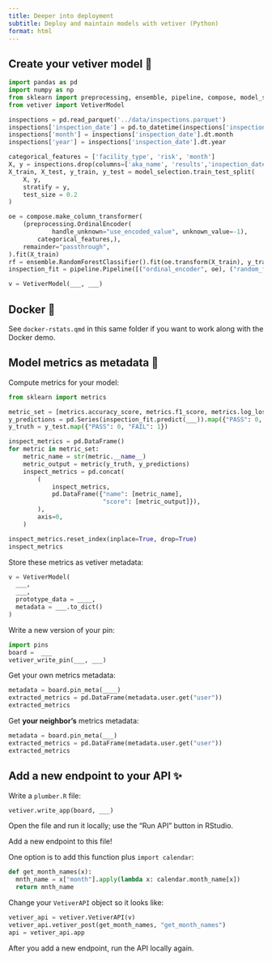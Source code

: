 ```yaml
---
title: Deeper into deployment
subtitle: Deploy and maintain models with vetiver (Python)
format: html
---
```


## Create your vetiver model 🏺

```python
import pandas as pd
import numpy as np
from sklearn import preprocessing, ensemble, pipeline, compose, model_selection
from vetiver import VetiverModel

inspections = pd.read_parquet('../data/inspections.parquet')
inspections['inspection_date'] = pd.to_datetime(inspections['inspection_date'])
inspections['month'] = inspections['inspection_date'].dt.month
inspections['year'] = inspections['inspection_date'].dt.year

categorical_features = ['facility_type', 'risk', 'month']
X, y = inspections.drop(columns=['aka_name', 'results','inspection_date']), inspections['results']
X_train, X_test, y_train, y_test = model_selection.train_test_split(
    X, y,
    stratify = y,
    test_size = 0.2
)

oe = compose.make_column_transformer(
    (preprocessing.OrdinalEncoder(
            handle_unknown="use_encoded_value", unknown_value=-1),
        categorical_features,),
    remainder="passthrough",
).fit(X_train)
rf = ensemble.RandomForestClassifier().fit(oe.transform(X_train), y_train)
inspection_fit = pipeline.Pipeline([("ordinal_encoder", oe), ("random_forest", rf)])

v = VetiverModel(___, ___)
```

## Docker 🐳

See `docker-rstats.qmd` in this same folder if you want to work along with the Docker demo.

## Model metrics as metadata 🎯

Compute metrics for your model:

```python
from sklearn import metrics

metric_set = [metrics.accuracy_score, metrics.f1_score, metrics.log_loss]
y_predictions = pd.Series(inspection_fit.predict(___)).map({"PASS": 0, "FAIL": 1})
y_truth = y_test.map({"PASS": 0, "FAIL": 1})

inspect_metrics = pd.DataFrame()
for metric in metric_set:
    metric_name = str(metric.__name__)
    metric_output = metric(y_truth, y_predictions)
    inspect_metrics = pd.concat(
        (
            inspect_metrics,
            pd.DataFrame({"name": [metric_name],
                          "score": [metric_output]}),
        ),
        axis=0,
    )

inspect_metrics.reset_index(inplace=True, drop=True)
inspect_metrics
```

Store these metrics as vetiver metadata:

```python
v = VetiverModel(
  ___, 
  ___,
  prototype_data = ____,
  metadata = ___.to_dict()
)
```

Write a new version of your pin:

```python
import pins
board =  ___
vetiver_write_pin(___, ___)
```

Get your own metrics metadata:

```python
metadata = board.pin_meta(____)
extracted_metrics = pd.DataFrame(metadata.user.get("user"))
extracted_metrics
```

Get **your neighbor's** metrics metadata:

```python
metadata = board.pin_meta(___)
extracted_metrics = pd.DataFrame(metadata.user.get("user"))
extracted_metrics
```

## Add a new endpoint to your API ✨

Write a `plumber.R` file:

```python
vetiver.write_app(board, ___)
```

Open the file and run it locally; use the "Run API" button in RStudio.

Add a new endpoint to this file! 

One option is to add this function plus `import calendar`:

```python
def get_month_names(x):
  mnth_name = x["month"].apply(lambda x: calendar.month_name[x])
  return mnth_name
```

Change your `VetiverAPI` object so it looks like:

```python
vetiver_api = vetiver.VetiverAPI(v)
vetiver_api.vetiver_post(get_month_names, "get_month_names")
api = vetiver_api.app
```

After you add a new endpoint, run the API locally again.
